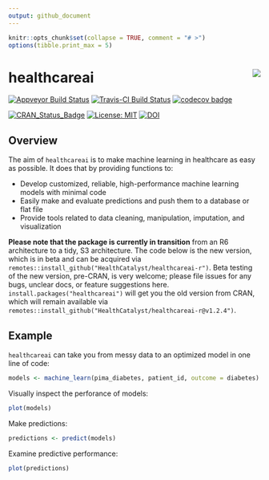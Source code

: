 ```yaml
---
output: github_document
---
```


<!-- README.md is generated from README.Rmd. Please edit that file -->

```r
knitr::opts_chunk$set(collapse = TRUE, comment = "# >")
options(tibble.print_max = 5)
```

# healthcareai <img src="man/figures/logo.png" align="right" />

[![Appveyor Build Status](https://ci.appveyor.com/api/projects/status/0xrpe233o9a16l4l/branch/master?svg=true)](https://ci.appveyor.com/project/CatalystAdmin/healthcareai-r/) 
[![Travis-CI Build Status](https://travis-ci.org/HealthCatalyst/healthcareai-r.svg?branch=master)](https://travis-ci.org/HealthCatalyst/healthcareai-r) 
[![codecov badge](https://codecov.io/gh/HealthCatalyst/healthcareai-r/branch/master/graph/badge.svg)](https://codecov.io/gh/HealthCatalyst/healthcareai-r) 

[![CRAN_Status_Badge](https://www.r-pkg.org/badges/version-last-release/healthcareai)](https://cran.r-project.org/package=healthcareai)
[![License: MIT](https://img.shields.io/badge/License-MIT-blue.svg)](https://github.com/HealthCatalystSLC/healthcareai-r/blob/master/LICENSE)
[![DOI](https://zenodo.org/badge/DOI/10.5281/zenodo.999334.svg)](https://doi.org/10.5281/zenodo.999334)

## Overview

The aim of `healthcareai` is to make machine learning in healthcare as easy as possible. It does that by providing functions to:

- Develop customized, reliable, high-performance machine learning models with minimal code
- Easily make and evaluate predictions and push them to a database or flat file
- Provide tools related to data cleaning, manipulation, imputation, and visualization

**Please note that the package is currently in transition** from an R6 architecture to a tidy, S3 architecture. The code below is the new version, which is in beta and can be acquired via `remotes::install_github("HealthCatalyst/healthcareai-r")`. Beta testing of the new version, pre-CRAN, is very welcome; please file issues for any bugs, unclear docs, or feature suggestions here. `install.packages("healthcareai")` will get you the old version from CRAN, which will remain available via `remotes::install_github("HealthCatalyst/healthcareai-r@v1.2.4")`.

## Example

`healthcareai` can take you from messy data to an optimized model in one line of code:

```r
models <- machine_learn(pima_diabetes, patient_id, outcome = diabetes)
```

Visually inspect the perforance of models:

```r
plot(models)
```

Make predictions:

```r
predictions <- predict(models)
```

Examine predictive performance:

```r
plot(predictions)
```



